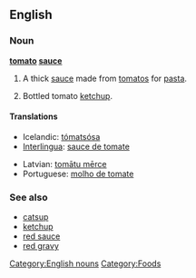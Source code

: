==English==

===Noun===
'''[[tomato]] [[sauce]]'''

# A thick [[sauce]] made from [[tomato]]s for [[pasta]].
# {{context|UK|Australia|NZ}} Bottled tomato [[ketchup]].

====Translations====
{{trans-top|pasta sauce}}
* Icelandic: [[tómatsósa]] {{f}}
* [[Interlingua]]: [[sauce de tomate]]
{{trans-mid}}
* Latvian: [[tomātu mērce]] {{f}}
* Portuguese: [[molho de tomate]] {{m}}
{{trans-bottom}}

===See also===
* [[catsup]]
* [[ketchup]]
* [[red sauce]]
* [[red gravy]]

[[Category:English nouns]]
[[Category:Foods]]